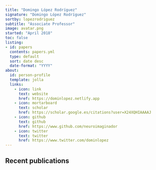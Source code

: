 ```yaml
---
title: "Domingo López Rodríguez"
signature: "Domingo López Rodríguez"
sortby: lopezrodriguez
subtitle: "Associate Professor"
image: avatar.png
started: "April 2018"
toc: false
listing:
- id: papers
  contents: papers.yml
  type: default
  sort: date desc
  date-format: "YYYY"
about:
  id: person-profile
  template: jolla
  links:
    - icon: link
      text: website
      href: https://dominlopez.netlify.app
    - icon: mortarboard
      text: scholar
      href: https://scholar.google.es/citations?user=X24XQHIAAAAJ
    - icon: github
      text: github
      href: https://www.github.com/neuroimaginador
    - icon: twitter
      text: twitter
      href: https://www.twitter.com/dominlopez
---
```


<!-- ```{=html} -->
<!-- <nav aria-label="breadcrumb"> -->
<!--   <ol class="breadcrumb"> -->
<!--     <li class="breadcrumb-item"><a href="../../index.html">Home</a></li> -->
<!--     <li class="breadcrumb-item"><a href="../../people.html">People</a></li> -->
<!--     <li class="breadcrumb-item active">Research Staff</li> -->
<!--     <li class="breadcrumb-item active" aria-current="page">{{< meta title >}}</li> -->
<!--   </ol> -->
<!-- </nav> -->
<!-- ``` -->

:::{#person-profile}
:::

::::{.callout-note appearance='minimal' collapse=false}
# Recent publications

:::{#papers}
:::
::::